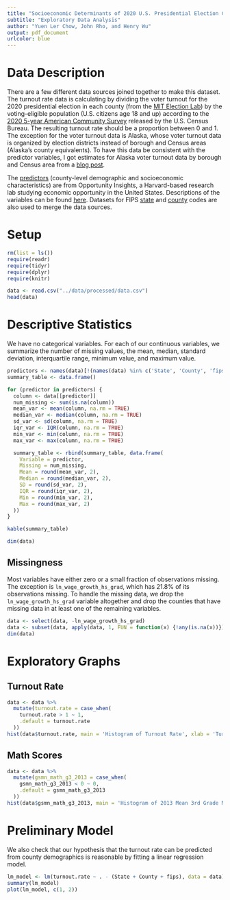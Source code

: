 ```yaml
---
title: "Socioeconomic Determinants of 2020 U.S. Presidential Election County-Level Voter Turnout"
subtitle: "Exploratory Data Analysis"
author: "Yuen Ler Chow, John Rho, and Henry Wu"
output: pdf_document
urlcolor: blue
---
```


# Data Description

There are a few different data sources joined together to make this dataset. The turnout rate data is calculating by dividing the voter turnout for the 2020 presidential election in each county (from the [MIT Election Lab](https://doi.org/10.7910/DVN/VOQCHQ)) by the voting-eligible population (U.S. citizens age 18 and up) according to the [2020 5-year American Community Survey](https://data.census.gov/table/ACSDT5Y2020.B05003?t=Citizenship&g=010XX00US$0500000&y=2020&d=ACS%205-Year%20Estimates%20Detailed%20Tables&moe=false&tp=true) released by the U.S. Census Bureau. The resulting turnout rate should be a proportion between 0 and 1. The exception for the voter turnout data is Alaska, whose voter turnout data is organized by election districts instead of borough and Census areas (Alaska's county equivalents). To have this data be consistent with the predictor variables, I got estimates for Alaska voter turnout data by borough and Census area from a [blog post](https://rrhelections.com/index.php/2021/04/13/alaska-presidential-results-by-county-equivalent-1960-2020/9/).

The [predictors](https://opportunityinsights.org/wp-content/uploads/2024/07/Table_8_county_covariates.csv) (county-level demographic and socioeconomic characteristics) are from Opportunity Insights, a Harvard-based research lab studying economic opportunity in the United States. Descriptions of the variables can be found [here](https://opportunityinsights.org/wp-content/uploads/2019/07/Codebook-for-Table-10.pdf). Datasets for FIPS [state](https://www2.census.gov/geo/docs/reference/codes2020/national_state2020.txt) and [county](https://www2.census.gov/geo/docs/reference/codes2020/national_county2020.txt) codes are also used to merge the data sources.

# Setup
```r
rm(list = ls())
require(readr)
require(tidyr)
require(dplyr)
require(knitr)
```

```r
data <- read.csv("../data/processed/data.csv")
head(data)
```

# Descriptive Statistics

We have no categorical variables. For each of our continuous variables, we summarize the number of missing values, the mean, median, standard deviation, interquartile range, minimum value, and maximum value.

```r
predictors <- names(data)[!(names(data) %in% c('State', 'County', 'fips'))]
summary_table <- data.frame()

for (predictor in predictors) {
  column <- data[[predictor]]
  num_missing <- sum(is.na(column))
  mean_var <- mean(column, na.rm = TRUE)
  median_var <- median(column, na.rm = TRUE)
  sd_var <- sd(column, na.rm = TRUE)
  iqr_var <- IQR(column, na.rm = TRUE)
  min_var <- min(column, na.rm = TRUE)
  max_var <- max(column, na.rm = TRUE)

  summary_table <- rbind(summary_table, data.frame(
    Variable = predictor,
    Missing = num_missing,
    Mean = round(mean_var, 2),
    Median = round(median_var, 2),
    SD = round(sd_var, 2),
    IQR = round(iqr_var, 2),
    Min = round(min_var, 2),
    Max = round(max_var, 2)
  ))
}

kable(summary_table)

dim(data)
```
## Missingness

Most variables have either zero or a small fraction of observations missing. The exception is `ln_wage_growth_hs_grad`, which has 21.8% of its observations missing. To handle the missing data, we drop the `ln_wage_growth_hs_grad` variable altogether and drop the counties that have missing data in at least one of the remaining variables.
```r
data <- select(data, -ln_wage_growth_hs_grad)
data <- subset(data, apply(data, 1, FUN = function(x) {!any(is.na(x))}))
dim(data)
```

# Exploratory Graphs

## Turnout Rate
```r
data <- data %>%
  mutate(turnout.rate = case_when(
    turnout.rate > 1 ~ 1,
    .default = turnout.rate
  ))
hist(data$turnout.rate, main = 'Histogram of Turnout Rate', xlab = 'Turnout Rate')
```

## Math Scores
```r
data <- data %>%
  mutate(gsmn_math_g3_2013 = case_when(
    gsmn_math_g3_2013 < 0 ~ 0,
    .default = gsmn_math_g3_2013
  ))
hist(data$gsmn_math_g3_2013, main = 'Histogram of 2013 Mean 3rd Grade Math Scores', xlab = 'Mean Grade')
```

# Preliminary Model

We also check that our hypothesis that the turnout rate can be predicted from county demographics is reasonable by fitting a linear regression model.
```r
lm_model <- lm(turnout.rate ~ . - (State + County + fips), data = data)
summary(lm_model)
plot(lm_model, c(1, 2))
```
